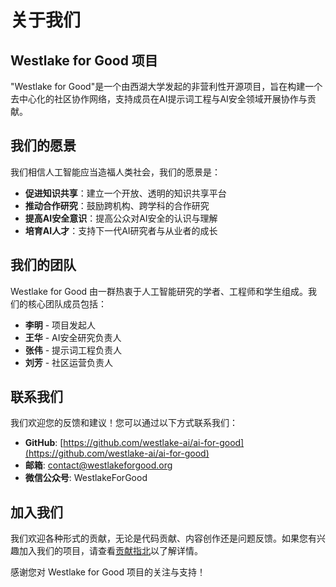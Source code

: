 # 关于我们

## Westlake for Good 项目

"Westlake for Good"是一个由西湖大学发起的非营利性开源项目，旨在构建一个去中心化的社区协作网络，支持成员在AI提示词工程与AI安全领域开展协作与贡献。

## 我们的愿景

我们相信人工智能应当造福人类社会，我们的愿景是：

- **促进知识共享**：建立一个开放、透明的知识共享平台
- **推动合作研究**：鼓励跨机构、跨学科的合作研究
- **提高AI安全意识**：提高公众对AI安全的认识与理解
- **培育AI人才**：支持下一代AI研究者与从业者的成长

## 我们的团队

Westlake for Good 由一群热衷于人工智能研究的学者、工程师和学生组成。我们的核心团队成员包括：

- **李明** - 项目发起人
- **王华** - AI安全研究负责人
- **张伟** - 提示词工程负责人
- **刘芳** - 社区运营负责人

## 联系我们

我们欢迎您的反馈和建议！您可以通过以下方式联系我们：

- **GitHub**: [https://github.com/westlake-ai/ai-for-good](https://github.com/westlake-ai/ai-for-good)
- **邮箱**: contact@westlakeforgood.org
- **微信公众号**: WestlakeForGood

## 加入我们

我们欢迎各种形式的贡献，无论是代码贡献、内容创作还是问题反馈。如果您有兴趣加入我们的项目，请查看[贡献指北](/contributing)以了解详情。

感谢您对 Westlake for Good 项目的关注与支持！ 
